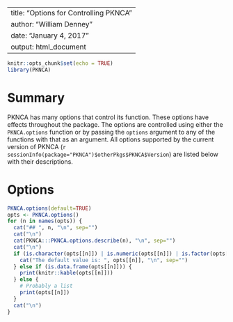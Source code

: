 <!--
%\VignetteEngine{knitr::rmarkdown}
%\VignetteIndexEntry{Data Cleaning in PKNCA}
-->
---
title: "Options for Controlling PKNCA"
author: "William Denney"
date: "January 4, 2017"
output: html_document
---

```r
knitr::opts_chunk$set(echo = TRUE)
library(PKNCA)
```

# Summary

PKNCA has many options that control its function.  These options have effects throughout the package.  The options are controlled using either the `PKNCA.options` function or by passing the `options` argument to any of the functions with that as an argument.  All options supported by the current version of PKNCA (`r sessionInfo(package="PKNCA")$otherPkgs$PKNCA$Version`) are listed below with their descriptions.

# Options

```r
PKNCA.options(default=TRUE)
opts <- PKNCA.options()
for (n in names(opts)) {
  cat("## ", n, "\n", sep="")
  cat("\n")
  cat(PKNCA:::PKNCA.options.describe(n), "\n", sep="")
  cat("\n")
  if (is.character(opts[[n]]) | is.numeric(opts[[n]]) | is.factor(opts[[n]])) {
    cat("The default value is: ", opts[[n]], "\n", sep="")
  } else if (is.data.frame(opts[[n]])) {
    print(knitr::kable(opts[[n]]))
  } else {
    # Probably a list
    print(opts[[n]])
  }
  cat("\n")
}
```

